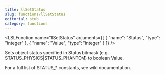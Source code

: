 ```yaml
---
title: llSetStatus
slug: functions/llSetStatus
editorial: stub
category: functions
---
```


<LSLFunction
	name="llSetStatus"
	arguments={[
	{
		"name": "Status",
		"type": "integer"
	},
	{
		"name": "Value",
		"type": "integer"
	}
]}
/>

Sets object status specified in Status bitmask (e.g. STATUS_PHYSICS|STATUS_PHANTOM) to boolean Value.

For a full list of STATUS_* constants, see wiki documentation.
